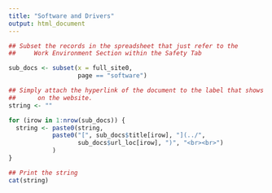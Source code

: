 ```yaml
---
title: "Software and Drivers"
output: html_document
---
```




```r

## Subset the records in the spreadsheet that just refer to the 
##     Work Environment Section within the Safety Tab

sub_docs <- subset(x = full_site0, 
                   page == "software")

## Simply attach the hyperlink of the document to the label that shows up
##      on the website. 
string <- ""

for (irow in 1:nrow(sub_docs)) {
  string <- paste0(string,
            paste0("[", sub_docs$title[irow], "](../",
                   sub_docs$url_loc[irow], ")", "<br><br>")
            )
}

## Print the string
cat(string)
```